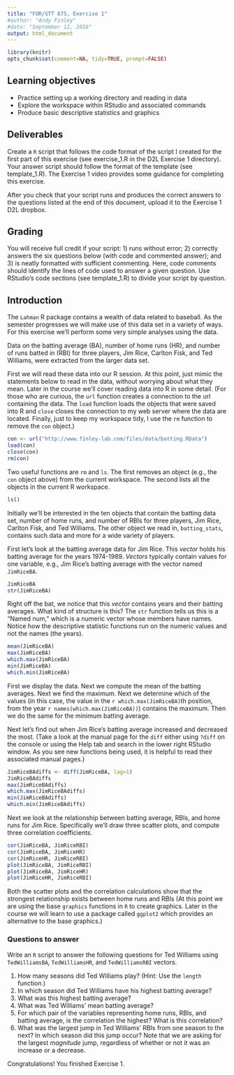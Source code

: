 ```yaml
---
title: "FOR/STT 875, Exercise 1"
#author: "Andy Finley"
#date: "September 12, 2016"
output: html_document
---
```


```r
library(knitr)
opts_chunk$set(comment=NA, tidy=TRUE, prompt=FALSE)
```

## Learning objectives
  + Practice setting up a working directory and reading in data
  + Explore the workspace within RStudio and associated commands
  + Produce basic descriptive statistics and graphics 

## Deliverables
Create a `R` script that follows the code format of the script I created for the first part of this exercise (see exercise_1.R in the D2L Exercise 1 directory). Your answer script should follow the format of the template (see template_1.R). The Exercise 1 video provides some guidance for completing this exercise.

After you check that your script runs and produces the correct answers to the questions listed at the end of this document, upload it to the Exercise 1 D2L dropbox.

## Grading
You will receive full credit if your script: 1) runs without error; 2) correctly answers the six questions below (with code and commented answer); and 3) is neatly formatted with sufficient commenting. Here, code comments should identify the lines of code used to answer a given question. Use RStudio's code sections (see template_1.R) to divide your script by question.

## Introduction
The `Lahman` R package contains a wealth of data related to baseball. As the semester progresses we will make use of this data set in a variety of ways. For this exercise we'll perform some very simple analyses using the data.
 
Data on the batting average (BA), number of home runs (HR), and number of runs batted in (RBI) for three players, Jim Rice, Carlton Fisk, and Ted Williams, were extracted from the larger data set.

First we will read these data into our R session. At this point, just mimic the statements below to read in the data, without worrying about what they mean. Later in the course we'll cover reading data into R in some detail. (For those who are curious, the `url` function creates a connection to the url containing the data. The `load` function loads the objects that were saved into R and `close` closes the connection to my web server where the data are located. Finally, just to keep my workspace tidy, I use the `rm` function to remove the `con` object.)

```r
con <- url("http://www.finley-lab.com/files/data/batting.RData")
load(con)
close(con)
rm(con)
```

Two useful functions are `rm` and `ls`. The first removes an object (e.g., the `con` object above) from the current workspace. The second lists all the objects in the current R workspace.
```r
ls()
```
Initially we'll be interested in the ten objects that contain the batting data set, number of home runs, and number of RBIs for three players, Jim Rice, Carlton Fisk, and Ted Williams. The other object we read in, `batting_stats`, contains such data and more for a wide variety of players. 

First let's look at the batting average data for Jim Rice. This *vector* holds his batting average for the years 1974-1989. *Vectors* typically contain values for one variable, e.g., Jim Rice's batting average with the vector named `JimRiceBA`. 

```r
JimRiceBA
str(JimRiceBA)
```

Right off the bat, we notice that this *vector* contains years and their batting averages. What kind of structure is this? The `str` function tells us this is a "Named num," which is a numeric vector whose members have names. Notice how the descriptive statistic functions run on the numeric values and not the names (the years).

```r
mean(JimRiceBA)
max(JimRiceBA)
which.max(JimRiceBA)
min(JimRiceBA)
which.min(JimRiceBA)
```

First we display the data. Next we compute the mean of the batting averages. Next we find the maximum. Next we determine which of the values (in this case, the value in the `r which.max(JimRiceBA)`th position, from the year `r names(which.max(JimRiceBA))`) contains the maximum. Then we do the same for the minimum batting average. 

Next let's find out when Jim Rice's batting average increased and decreased the most. (Take a look at the manual page for the `diff` either using `?diff` on the console or using the Help tab and search in the lower right RStudio window. As you see new functions being used, it is helpful to read their associated manual pages.)


```r
JimRiceBAdiffs <- diff(JimRiceBA, lag=1)
JimRiceBAdiffs
max(JimRiceBAdiffs)
which.max(JimRiceBAdiffs)
min(JimRiceBAdiffs)
which.min(JimRiceBAdiffs)
```

Next we look at the relationship between batting average, RBIs, and home runs for Jim Rice. Specifically we'll draw three scatter plots, and compute three correlation coefficients.
```r
cor(JimRiceBA, JimRiceRBI)
cor(JimRiceBA, JimRiceHR)
cor(JimRiceHR, JimRiceRBI)
plot(JimRiceBA, JimRiceRBI)
plot(JimRiceBA, JimRiceHR)
plot(JimRiceHR, JimRiceRBI)
```

Both the scatter plots and the correlation calculations show that the strongest relationship exists between home runs and RBIs (At this point we are using the base `graphics` functions in `R` to create graphics. Later in the course we will learn to use a package called `ggplot2` which provides an alternative to the base graphics.)

### Questions to answer 
Write an `R` script to answer the following questions for Ted Williams using `TedWilliamsBA`, `TedWilliamsHR`, and `TedWilliamsRBI` vectors. 

1. How many seasons did Ted Williams play? (Hint: Use the `length` function.)
2. In which season did Ted Williams have his highest batting average?
3. What was this highest batting average?
4. What was Ted Williams' mean batting average?
5. For which pair of the variables representing home runs, RBIs, and batting average, is the correlation the highest? What is this correlation?
6. What was the largest jump in Ted Williams' RBIs from one season to the next? In which season did this jump occur? Note that we are asking for the largest *magnitude* jump, regardless of whether or not it was an increase or a decrease.

Congratulations! You finished Exercise 1. 
<!-- The R objects like `JimRiceBA` or `JimRiceRBI` that we worked with above are *vectors*. *Data frames* provide a way to collect many variables together. The data frame `batting_stats` contains data on several variables for many baseball players. Later in the course we will learn a lot about data frames, which provide a way to represent data sets with many variables.  -->

<!-- Variables in data frames are represented by columns. We can find out the names of the variables using the `names` function. Also the `dim` function yields the number of rows and columns of the data frame. We can also select particular rows and/or columns as shown below. Below we provide an example using the `batting_stats` data frame.  -->

<!-- ```{r} -->
<!-- names(batting_stats) -->
<!-- dim(batting_stats) -->
<!-- batting_stats[90000, c(32, 25, 13, 14)]  -->
<!-- batting_stats[c(90000, 91000, 92000), c(32, 25, 13, 14)] -->
<!-- ``` -->

<!-- The `subset` function provides a way to select rows of a data frame that satisfy a condition of interest (rather than just specifying the row number(s) as above). We will use `subset` to select the rows corresponding to a particular player, Rocky Colavito, and also will select all the rows for which the batting average is greater than 0.400, and for which there were at least 100 games played. -->
<!-- ```{r} -->
<!-- RockyColavito <- subset(batting_stats, playerName == "Rocky Colavito") -->
<!-- RockyColavito[, c(32, 25, 13, 14)] -->
<!-- Over400 <- subset(batting_stats, BA > 0.4 & G >= 100) -->
<!-- dim(Over400) -->
<!-- Over400[, c("playerName", "BA", "yearID")] -->
<!-- ``` -->
<!-- To specify that a variable is equal to a given value, we use `==`. If, as in `RockyColavito[, c(32, 25, 13, 14)]`, we leave the row specification blank, R returns all rows. To specify both of two conditions, we use `&`. And we can specify columns either by the column number, or by the column name. -->

<!-- Use the `batting_stats` data frame to answer these questions. -->

<!--   7. Extract all the rows giving data on the baseball player `Lou Gehrig` and assign the result to an object called `LouGehrig`. -->
<!--   8. Display the player name, batting average, number of home runs (HR), number of RBIs, and year for Lou Gehrig. -->
<!--   9. Display the same data only for the years when Lou Gehrig hit at least 30 home runs. -->
<!--   10. Extract all the rows where the number of home runs is 50 or more and the batting average is  -->
<!-- over 0.300. Assign the result to an object called PowerAndAverage. -->
<!--   11. Which players had years with 50 or more home runs and an average over 0.300? -->
<!--   12. In which years did these players achieve this result? -->
<!--   13. Try to extract the rows when the number of home runs is greater than 90. What happens? -->

